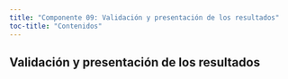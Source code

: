 ```yaml
---
title: "Componente 09: Validación y presentación de los resultados"
toc-title: "Contenidos"
---
```


## Validación y presentación de los resultados